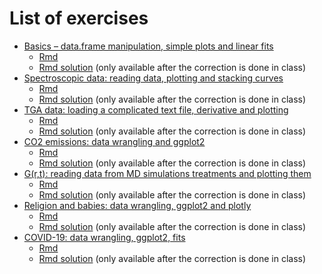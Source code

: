 # List of exercises

- [Basics – data.frame manipulation, simple plots and linear fits](Exo/Rexercises-plot0.html) 
    - <a href="Exo/Rexercises-plot0_exo.Rmd" download target="_blank">Rmd</a>
    - <a href="Exo/Rexercises-plot0_solution.Rmd" download target="_blank">Rmd solution</a> (only available after the correction is done in class)
- [Spectroscopic data: reading data, plotting and stacking curves](Exo/Rexercises-spectro.html) 
    - <a href="Exo/Rexercises-spectro_exo.Rmd" download target="_blank">Rmd</a>
    - <a href="Exo/Rexercises-spectro_solution.Rmd" download target="_blank">Rmd solution</a> (only available after the correction is done in class)
- [TGA data: loading a complicated text file, derivative and plotting](Exo/Rexercises-tga.html) 
    - <a href="Exo/Rexercises-tga_exo.Rmd" download target="_blank">Rmd</a>
    - <a href="Exo/Rexercises-tga_solution.Rmd" download target="_blank">Rmd solution</a> (only available after the correction is done in class)
- [CO2 emissions: data wrangling and ggplot2](Exo/Rexercises-co2.html) 
    - <a href="Exo/Rexercises-co2_exo.Rmd" download target="_blank">Rmd</a>
    - <a href="Exo/Rexercises-co2_solution.Rmd" download target="_blank">Rmd solution</a> (only available after the correction is done in class)
- [G(r,t): reading data from MD simulations treatments and plotting them](Exo/Rexercises-Grt.html) 
    - <a href="Exo/Rexercises-Grt_exo.Rmd" download target="_blank">Rmd</a>
    - <a href="Exo/Rexercises-Grt_solution.Rmd" download target="_blank">Rmd solution</a> (only available after the correction is done in class)
- [Religion and babies: data wrangling, ggplot2 and plotly](Exo/Rexercises-religion_babies.html) 
    - <a href="Exo/Rexercises-religion_babies_exo.Rmd" download target="_blank">Rmd</a>
    - <a href="Exo/Rexercises-religion_babies_solution.Rmd" download target="_blank">Rmd solution</a> (only available after the correction is done in class)
- [COVID-19: data wrangling, ggplot2, fits](Exo/Rexercises-covid.html) 
    - <a href="Exo/Rexercises-covid_exo.Rmd" download target="_blank">Rmd</a>
    - <a href="Exo/Rexercises-covid_solution.Rmd" download target="_blank">Rmd solution</a> (only available after the correction is done in class)





